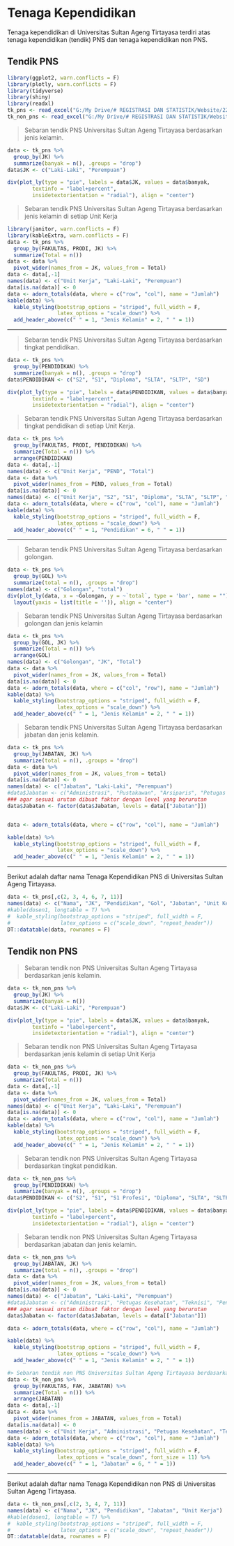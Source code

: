 # Tenaga Kependidikan

Tenaga kependidikan di Universitas Sultan Ageng Tirtayasa terdiri atas tenaga kependidikan (tendik) PNS dan tenaga kependidikan non PNS. 

## Tendik PNS

```r
library(ggplot2, warn.conflicts = F)
library(plotly, warn.conflicts = F)
library(tidyverse)
library(shiny)
library(readxl)
tk_pns <- read_excel("G:/My Drive/# REGISTRASI DAN STATISTIK/Website/222301/static/SDM_tendik_pns.xlsx")
tk_non_pns <- read_excel("G:/My Drive/# REGISTRASI DAN STATISTIK/Website/222301/static/SDM_tendik_non_pns.xlsx")

```

> Sebaran tendik PNS Universitas Sultan Ageng Tirtayasa berdasarkan jenis kelamin.

```r
data <- tk_pns %>%
  group_by(JK) %>%
  summarize(banyak = n(), .groups = "drop")
data$JK <- c("Laki-Laki", "Perempuan")

div(plot_ly(type = "pie", labels = data$JK, values = data$banyak,
        textinfo = "label+percent",
        insidetextorientation = "radial"), align = "center")
```

> Sebaran tendik PNS Universitas Sultan Ageng Tirtayasa berdasarkan jenis kelamin di setiap Unit Kerja

```r
library(janitor, warn.conflicts = F)
library(kableExtra, warn.conflicts = F)
data <- tk_pns %>%
  group_by(FAKULTAS, PRODI, JK) %>%
  summarize(Total = n())
data <- data %>%
  pivot_wider(names_from = JK, values_from = Total)
data <- data[,-1]
names(data) <- c("Unit Kerja", "Laki-Laki", "Perempuan")
data[is.na(data)] <- 0
data <- adorn_totals(data, where = c("row", "col"), name = "Jumlah")
kable(data) %>%
  kable_styling(bootstrap_options = "striped", full_width = F,
                latex_options = "scale_down") %>%
  add_header_above(c(" " = 1, "Jenis Kelamin" = 2, " " = 1))
```


***

> Sebaran tendik PNS Universitas Sultan Ageng Tirtayasa berdasarkan tingkat pendidikan.

```r
data <- tk_pns %>%
  group_by(PENDIDIKAN) %>%
  summarize(banyak = n(), .groups = "drop")
data$PENDIDIKAN <- c("S2", "S1", "Diploma", "SLTA", "SLTP", "SD")

div(plot_ly(type = "pie", labels = data$PENDIDIKAN, values = data$banyak,
        textinfo = "label+percent",
        insidetextorientation = "radial"), align = "center")
```

> Sebaran tendik PNS Universitas Sultan Ageng Tirtayasa berdasarkan tingkat pendidikan di setiap Unit Kerja.

```r
data <- tk_pns %>%
  group_by(FAKULTAS, PRODI, PENDIDIKAN) %>%
  summarize(Total = n()) %>%
  arrange(PENDIDIKAN)
data <- data[,-1]
names(data) <- c("Unit Kerja", "PEND", "Total")
data <- data %>%
  pivot_wider(names_from = PEND, values_from = Total)
data[is.na(data)] <- 0
names(data) <- c("Unit Kerja", "S2", "S1", "Diploma", "SLTA", "SLTP", "SD")
data <- adorn_totals(data, where = c("row", "col"), name = "Jumlah")
kable(data) %>%
  kable_styling(bootstrap_options = "striped", full_width = F,
                latex_options = "scale_down") %>%
  add_header_above(c(" " = 1, "Pendidikan" = 6, " " = 1))
```

***

> Sebaran tendik PNS Universitas Sultan Ageng Tirtayasa berdasarkan golongan.

```r
data <- tk_pns %>%
  group_by(GOL) %>%
  summarize(total = n(), .groups = "drop")
names(data) <- c("Golongan", "total")
div(plot_ly(data, x = ~Golongan, y = ~`total`, type = 'bar', name = "") %>%
  layout(yaxis = list(title = '')), align = "center")
```

> Sebaran tendik PNS Universitas Sultan Ageng Tirtayasa berdasarkan golongan dan jenis kelamin

```r
data <- tk_pns %>%
  group_by(GOL, JK) %>%
  summarize(Total = n()) %>%
  arrange(GOL)
names(data) <- c("Golongan", "JK", "Total")
data <- data %>%
  pivot_wider(names_from = JK, values_from = Total)
data[is.na(data)] <- 0
data <- adorn_totals(data, where = c("col", "row"), name = "Jumlah")
kable(data) %>%
  kable_styling(bootstrap_options = "striped", full_width = F,
                latex_options = "scale_down") %>%
  add_header_above(c(" " = 1, "Jenis Kelamin" = 2, " " = 1))
```

> Sebaran tendik PNS Universitas Sultan Ageng Tirtayasa berdasarkan jabatan dan jenis kelamin.

```r
data <- tk_pns %>%
  group_by(JABATAN, JK) %>%
  summarize(total = n(), .groups = "drop") 
data <- data %>%
  pivot_wider(names_from = JK, values_from = total)
data[is.na(data)] <- 0
names(data) <- c("Jabatan", "Laki-Laki", "Perempuan")
#data$Jabatan <- c("Administrasi", "Pustakawan", "Arsiparis", "Petugas Kesehatan", "Teknisi", "Pengemudi", "Petugas Keamanan", "Lain-lain")
### agar sesuai urutan dibuat faktor dengan level yang berurutan
data$Jabatan <- factor(data$Jabatan, levels = data[["Jabatan"]])


data <- adorn_totals(data, where = c("row", "col"), name = "Jumlah")

kable(data) %>%
  kable_styling(bootstrap_options = "striped", full_width = F,
                latex_options = "scale_down") %>%
  add_header_above(c(" " = 1, "Jenis Kelamin" = 2, " " = 1))
```

***

Berikut adalah daftar nama Tenaga Kependidikan PNS di Universitas Sultan Ageng Tirtayasa.

```r
data <- tk_pns[,c(2, 3, 4, 6, 7, 11)]
names(data) <- c("Nama", "JK", "Pendidikan", "Gol", "Jabatan", "Unit Kerja")
#kable(dosen1, longtable = T) %>%
#  kable_styling(bootstrap_options = "striped", full_width = F,
#                latex_options = c("scale_down", "repeat_header"))
DT::datatable(data, rownames = F)
```

## Tendik non PNS

> Sebaran tendik non PNS Universitas Sultan Ageng Tirtayasa berdasarkan jenis kelamin.

```r
data <- tk_non_pns %>%
  group_by(JK) %>%
  summarize(banyak = n())
data$JK <- c("Laki-Laki", "Perempuan")

div(plot_ly(type = "pie", labels = data$JK, values = data$banyak,
        textinfo = "label+percent",
        insidetextorientation = "radial"), align = "center")
```

> Sebaran tendik non PNS Universitas Sultan Ageng Tirtayasa berdasarkan jenis kelamin di setiap Unit Kerja

```r
data <- tk_non_pns %>%
  group_by(FAKULTAS, PRODI, JK) %>%
  summarize(Total = n())
data <- data[,-1]
data <- data %>%
  pivot_wider(names_from = JK, values_from = Total)
names(data) <- c("Unit Kerja", "Laki-Laki", "Perempuan")
data[is.na(data)] <- 0
data <- adorn_totals(data, where = c("row", "col"), name = "Jumlah")
kable(data) %>%
  kable_styling(bootstrap_options = "striped", full_width = F,
                latex_options = "scale_down") %>%
  add_header_above(c(" " = 1, "Jenis Kelamin" = 2, " " = 1))
```

> Sebaran tendik non PNS Universitas Sultan Ageng Tirtayasa berdasarkan tingkat pendidikan.

```r
data <- tk_non_pns %>%
  group_by(PENDIDIKAN) %>%
  summarize(banyak = n(), .groups = "drop")
data$PENDIDIKAN <- c("S2", "S1", "S1 Profesi", "Diploma", "SLTA", "SLTP", "SD")

div(plot_ly(type = "pie", labels = data$PENDIDIKAN, values = data$banyak,
        textinfo = "label+percent",
        insidetextorientation = "radial"), align = "center")
```


> Sebaran tendik non PNS Universitas Sultan Ageng Tirtayasa berdasarkan jabatan dan jenis kelamin.

```r
data <- tk_non_pns %>%
  group_by(JABATAN, JK) %>%
  summarize(total = n(), .groups = "drop") 
data <- data %>%
  pivot_wider(names_from = JK, values_from = total)
data[is.na(data)] <- 0
names(data) <- c("Jabatan", "Laki-Laki", "Perempuan")
#data$Jabatan <- c("Administrasi", "Petugas Kesehatan", "Teknisi", "Pengemudi", "Petugas Keamanan", "Lain-lain")
### agar sesuai urutan dibuat faktor dengan level yang berurutan
data$Jabatan <- factor(data$Jabatan, levels = data[["Jabatan"]])

data <- adorn_totals(data, where = c("row", "col"), name = "Jumlah")

kable(data) %>%
  kable_styling(bootstrap_options = "striped", full_width = F,
                latex_options = "scale_down") %>%
  add_header_above(c(" " = 1, "Jenis Kelamin" = 2, " " = 1))
```



```r
#> Sebaran tendik non PNS Universitas Sultan Ageng Tirtayasa berdasarkan jabatan di setiap Unit Kerja
data <- tk_non_pns %>%
  group_by(FAKULTAS, FAK, JABATAN) %>%
  summarize(Total = n()) %>%
  arrange(JABATAN)
data <- data[,-1]
data <- data %>%
  pivot_wider(names_from = JABATAN, values_from = Total)
data[is.na(data)] <- 0
names(data) <- c("Unit Kerja", "Administrasi", "Petugas Kesehatan", "Teknisi", "Pengemudi", "Petugas Keamanan", "Lain-lain")
data <- adorn_totals(data, where = c("row", "col"), name = "Jumlah")
kable(data) %>%
  kable_styling(bootstrap_options = "striped", full_width = F,
                latex_options = "scale_down", font_size = 11) %>%
  add_header_above(c(" " = 1, "Jabatan" = 6, " " = 1))
```

***

Berikut adalah daftar nama Tenaga Kependidikan non PNS di Universitas Sultan Ageng Tirtayasa.

```r
data <- tk_non_pns[,c(2, 3, 4, 7, 11)]
names(data) <- c("Nama", "JK", "Pendidikan", "Jabatan", "Unit Kerja")
#kable(dosen1, longtable = T) %>%
#  kable_styling(bootstrap_options = "striped", full_width = F,
#                latex_options = c("scale_down", "repeat_header"))
DT::datatable(data, rownames = F)
```